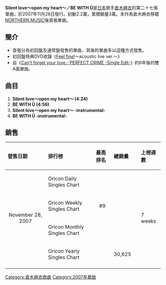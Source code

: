 {{unreferenced|time=2011-06-10T12:57:03+00:00}}
{{Single infobox
| Name = Silent love～open my heart～／BE WITH Ü
| Artist = [[倉木麻衣|倉木麻衣]]
| from Album = [[ONE_LIFE|ONE LIFE]]
| Released = 2007年11月28日
| Format = CD, [[Maxi_Single|Maxi Single]]
| Genre = [[J-Pop|J-Pop]]
| Label = [[NORTHERN_MUSIC|NORTHERN MUSIC]]
| Writer         = [[倉木麻衣|倉木麻衣]]<br />[[德永曉人|德永曉人]]<br />[[Daisuke_"DAIS"_Miyachi_&_Yuichi_Ohno|Daisuke "DAIS" Miyachi & Yuichi Ohno]]
| Chart position = * 週間最高順位9位（[[oricon|oricon]]）
| Last single    = [[Season_of_love|Season of love]]<br />（2007年）
| This single    = '''Silent love〜open my heart〜／BE WITH Ü'''<br />（2007年）
| Next single    = [[綻放夢想的春天／You_and_Music_and_Dream|綻放夢想的春天／You and Music and Dream]]<br />（2008年）
}}

'''Silent love～open my heart～／BE WITH Ü'''是[[日本|日本]]歌手[[倉木麻衣|倉木麻衣]]的第二十七張單曲，於2007年11月28日發行。初動2.2萬，累積銷量3萬。本作為倉木麻衣移籍[[NORTHERN_MUSIC|NORTHERN MUSIC]]後首張單曲。

==簡介==
*首張分為初回盤及通常盤發售的單曲，其後的單曲多以這種方式發售。
*初回盤特典DVD收錄《[[Feel_fine!|Feel fine!]]〜acoustic live ver.〜》
*自《[[Can't_forget_your_love／PERFECT_CRIME_-Single_Edit-|Can't forget your love／PERFECT CRIME -Single Edit-]]》約6年後的雙A面單曲。

== 曲目 ==
#'''Silent love〜open my heart〜 (4:24) '''
#'''BE WITH Ü (4:56) ''' 
#'''Silent love〜open my heart〜 -instrumental-'''
#'''BE WITH Ü -instrumental-'''

== 銷售 ==

{| class="wikitable" width="600px"
|- bgcolor="#CCCCCC"
!align="left"|發售日期
!align="left"|排行榜
!align="left"|最高排名
!align="left"|總銷量
!align="left"|上榜週數
|-
|align="center" rowspan="4"|November 28, 2007
|align="left"|Oricon Daily Singles Chart
|align="center"|
|align="left"|
| rowspan="4" align="left" |7 weeks
|-
|align="left"|Oricon Weekly Singles Chart
|align="center"|#9
|align="left"| 
|-
|align="left"|Oricon Monthly Singles Chart
|align="center"|
|align="left"|
|-
|align="left"|Oricon Yearly Singles Chart
|align="center"| 
|align="left"|30,625　
|-
|}

{{Kuraki Mai}}

[[Category:倉木麻衣歌曲|Category:倉木麻衣歌曲]]
[[Category:2007年單曲|Category:2007年單曲]]